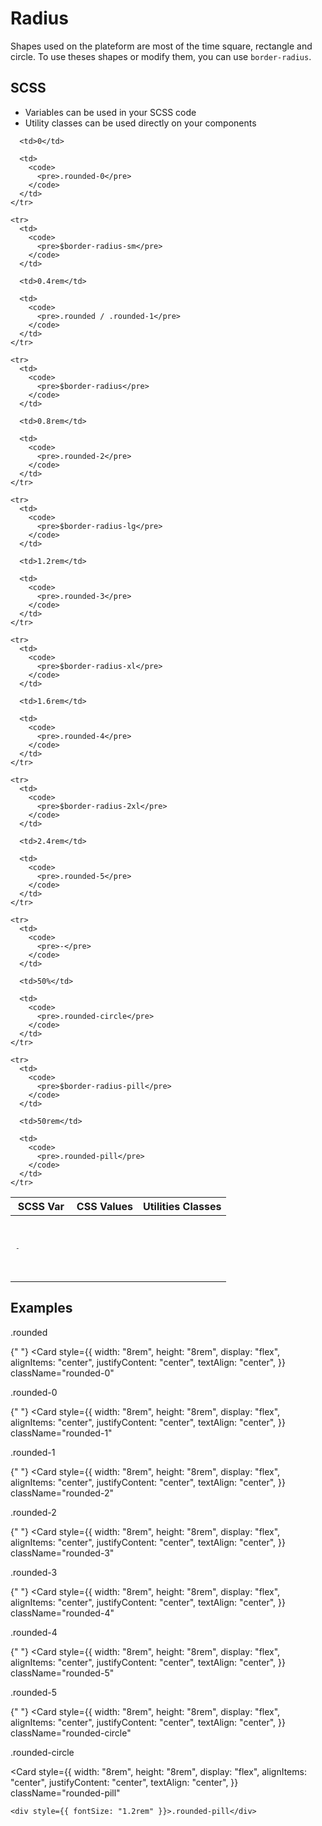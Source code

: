 
<Meta title="Design Tokens/Radius" />

<style>
  {`
  .card {
    border: 0 !important;
  }
  `}
</style>

# Radius

Shapes used on the plateform are most of the time square, rectangle and circle. To use theses shapes or modify them, you can use `border-radius`.

## SCSS

- Variables can be used in your SCSS code
- Utility classes can be used directly on your components

<table>
  <thead>
    <tr>
      <th>SCSS Var</th>
      <th>CSS Values</th>
      <th>Utilities Classes</th>
    </tr>
  </thead>

  <tbody>
    <tr>
      <td>
        <code>
          <pre>-</pre>
        </code>
      </td>

      <td>0</td>

      <td>
        <code>
          <pre>.rounded-0</pre>
        </code>
      </td>
    </tr>

    <tr>
      <td>
        <code>
          <pre>$border-radius-sm</pre>
        </code>
      </td>

      <td>0.4rem</td>

      <td>
        <code>
          <pre>.rounded / .rounded-1</pre>
        </code>
      </td>
    </tr>

    <tr>
      <td>
        <code>
          <pre>$border-radius</pre>
        </code>
      </td>

      <td>0.8rem</td>

      <td>
        <code>
          <pre>.rounded-2</pre>
        </code>
      </td>
    </tr>

    <tr>
      <td>
        <code>
          <pre>$border-radius-lg</pre>
        </code>
      </td>

      <td>1.2rem</td>

      <td>
        <code>
          <pre>.rounded-3</pre>
        </code>
      </td>
    </tr>

    <tr>
      <td>
        <code>
          <pre>$border-radius-xl</pre>
        </code>
      </td>

      <td>1.6rem</td>

      <td>
        <code>
          <pre>.rounded-4</pre>
        </code>
      </td>
    </tr>

    <tr>
      <td>
        <code>
          <pre>$border-radius-2xl</pre>
        </code>
      </td>

      <td>2.4rem</td>

      <td>
        <code>
          <pre>.rounded-5</pre>
        </code>
      </td>
    </tr>

    <tr>
      <td>
        <code>
          <pre>-</pre>
        </code>
      </td>

      <td>50%</td>

      <td>
        <code>
          <pre>.rounded-circle</pre>
        </code>
      </td>
    </tr>

    <tr>
      <td>
        <code>
          <pre>$border-radius-pill</pre>
        </code>
      </td>

      <td>50rem</td>

      <td>
        <code>
          <pre>.rounded-pill</pre>
        </code>
      </td>
    </tr>

  </tbody>
</table>

## Examples

<div className="card flex-row align-items-center gap-16">
  <Card
    style={{
     width: "8rem",
     height: "8rem",
     display: "flex",
     alignItems: "center",
     justifyContent: "center",
     textAlign: "center",
    }}
    className="rounded"
  >
    <div style={{ fontSize: "1.2rem" }}>.rounded</div>
  </Card>

{" "}
<Card
  style={{
    width: "8rem",
    height: "8rem",
    display: "flex",
    alignItems: "center",
    justifyContent: "center",
    textAlign: "center",
  }}
  className="rounded-0"
>
  <div style={{ fontSize: "1.2rem" }}>.rounded-0</div>
</Card>

{" "}
<Card
  style={{
    width: "8rem",
    height: "8rem",
    display: "flex",
    alignItems: "center",
    justifyContent: "center",
    textAlign: "center",
  }}
  className="rounded-1"
>
  <div style={{ fontSize: "1.2rem" }}>.rounded-1</div>
</Card>

{" "}
<Card
  style={{
    width: "8rem",
    height: "8rem",
    display: "flex",
    alignItems: "center",
    justifyContent: "center",
    textAlign: "center",
  }}
  className="rounded-2"
>
  <div style={{ fontSize: "1.2rem" }}>.rounded-2</div>
</Card>

{" "}
<Card
  style={{
    width: "8rem",
    height: "8rem",
    display: "flex",
    alignItems: "center",
    justifyContent: "center",
    textAlign: "center",
  }}
  className="rounded-3"
>
  <div style={{ fontSize: "1.2rem" }}>.rounded-3</div>
</Card>

{" "}
<Card
  style={{
    width: "8rem",
    height: "8rem",
    display: "flex",
    alignItems: "center",
    justifyContent: "center",
    textAlign: "center",
  }}
  className="rounded-4"
>
  <div style={{ fontSize: "1.2rem" }}>.rounded-4</div>
</Card>

{" "}
<Card
  style={{
    width: "8rem",
    height: "8rem",
    display: "flex",
    alignItems: "center",
    justifyContent: "center",
    textAlign: "center",
  }}
  className="rounded-5"
>
  <div style={{ fontSize: "1.2rem" }}>.rounded-5</div>
</Card>

{" "}
<Card
  style={{
    width: "8rem",
    height: "8rem",
    display: "flex",
    alignItems: "center",
    justifyContent: "center",
    textAlign: "center",
  }}
  className="rounded-circle"
>
  <div style={{ fontSize: "1.2rem" }}>.rounded-circle</div>
</Card>

  <Card
    style={{
     width: "8rem",
     height: "8rem",
     display: "flex",
     alignItems: "center",
     justifyContent: "center",
     textAlign: "center",
    }}
    className="rounded-pill"
  >
    <div style={{ fontSize: "1.2rem" }}>.rounded-pill</div>
  </Card>
</div>
